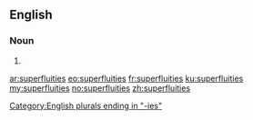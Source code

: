 ==English==

===Noun===
{{head|en}}

# {{plural of|superfluity}}

[[Category:English plurals ending in "-ies"]]

[[ar:superfluities]]
[[eo:superfluities]]
[[fr:superfluities]]
[[ku:superfluities]]
[[my:superfluities]]
[[no:superfluities]]
[[zh:superfluities]]